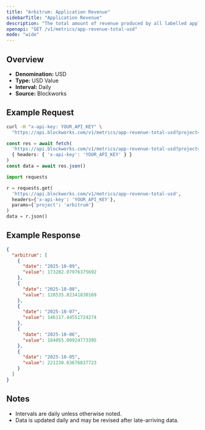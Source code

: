 ```yaml
---
title: "Arbitrum: Application Revenue"
sidebarTitle: "Application Revenue"
description: "The total amount of revenue produced by all labelled applications during the specified time period for given blockchain."
openapi: "GET /v1/metrics/app-revenue-total-usd"
mode: "wide"
---
```


## Overview

- **Denomination:** USD
- **Type:** USD Value
- **Interval:** Daily
- **Source:** Blockworks

## Example Request

<CodeGroup>

```bash cURL
curl -H "x-api-key: YOUR_API_KEY" \
  "https://api.blockworks.com/v1/metrics/app-revenue-total-usd?project=arbitrum"
```

```typescript TypeScript
const res = await fetch(
  'https://api.blockworks.com/v1/metrics/app-revenue-total-usd?project=arbitrum',
  { headers: { 'x-api-key': 'YOUR_API_KEY' } }
)
const data = await res.json()
```

```python Python
import requests

r = requests.get(
  'https://api.blockworks.com/v1/metrics/app-revenue-total-usd',
  headers={'x-api-key': 'YOUR_API_KEY'},
  params={'project': 'arbitrum'}
)
data = r.json()
```

</CodeGroup>

## Example Response

```json
{
  "arbitrum": [
    {
      "date": "2025-10-09",
      "value": 173282.07976375692
    },
    {
      "date": "2025-10-08",
      "value": 128535.82341830169
    },
    {
      "date": "2025-10-07",
      "value": 146117.44551724274
    },
    {
      "date": "2025-10-06",
      "value": 184055.00924773395
    },
    {
      "date": "2025-10-05",
      "value": 221230.03676837723
    }
  ]
}
```

## Notes
- Intervals are daily unless otherwise noted.
- Data is updated daily and may be revised after late-arriving data.